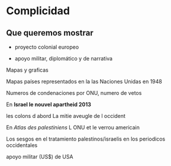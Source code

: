 # Complicidad


## Que queremos mostrar

-   proyecto colonial europeo

-   apoyo militar, diplomático y de narrativa

Mapas y graficas

Mapas países representados en la las Naciones Unidas en 1948

Numeros de condenaciones por ONU, numero de vetos

En **Israel le nouvel apartheid 2013**

les colons d abord La mitie aveugle de l occident

En *Atlas des palestiniens*
L ONU et le verrou americain

Los sesgos en el tratamiento palestinos/israelis en los periodicos occidentales

apoyo militar (US\$) de USA
